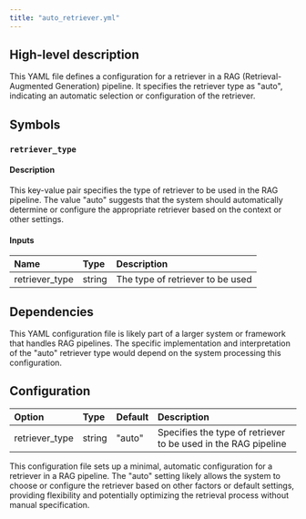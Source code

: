 ```yaml
---
title: "auto_retriever.yml"
---
```


## High-level description
This YAML file defines a configuration for a retriever in a RAG (Retrieval-Augmented Generation) pipeline. It specifies the retriever type as "auto", indicating an automatic selection or configuration of the retriever.

## Symbols

### `retriever_type`
#### Description
This key-value pair specifies the type of retriever to be used in the RAG pipeline. The value "auto" suggests that the system should automatically determine or configure the appropriate retriever based on the context or other settings.

#### Inputs
| Name | Type | Description |
|:-----|:-----|:------------|
| retriever_type | string | The type of retriever to be used |

## Dependencies
This YAML configuration file is likely part of a larger system or framework that handles RAG pipelines. The specific implementation and interpretation of the "auto" retriever type would depend on the system processing this configuration.

## Configuration
| Option | Type | Default | Description |
|:-------|:-----|:--------|:------------|
| retriever_type | string | "auto" | Specifies the type of retriever to be used in the RAG pipeline |

This configuration file sets up a minimal, automatic configuration for a retriever in a RAG pipeline. The "auto" setting likely allows the system to choose or configure the retriever based on other factors or default settings, providing flexibility and potentially optimizing the retrieval process without manual specification.